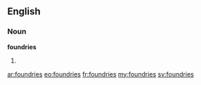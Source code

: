 ==English==
===Noun===
'''foundries'''
# {{plural of|[[foundry]]}}

[[ar:foundries]]
[[eo:foundries]]
[[fr:foundries]]
[[my:foundries]]
[[sv:foundries]]